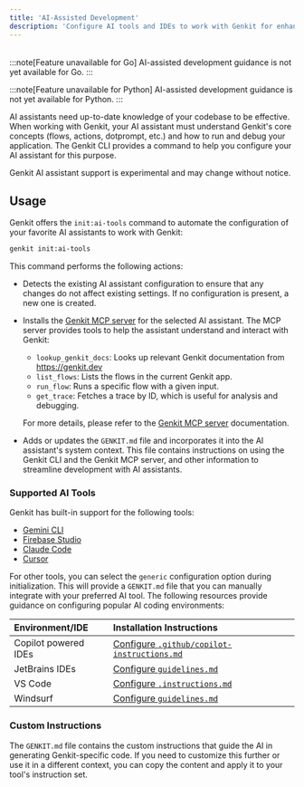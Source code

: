 ```yaml
---
title: 'AI-Assisted Development'
description: 'Configure AI tools and IDEs to work with Genkit for enhanced code generation.'
---
```



<div style="display: flex; justify-content: space-between; align-items: center; gap: 1rem; margin: 1rem 0 1rem 0;">
  <LanguageSelector />
  <CopyMarkdownButton />
</div>

<LanguageContent lang="go">

:::note[Feature unavailable for Go]
AI-assisted development guidance is not yet available for Go.
:::

</LanguageContent>

<LanguageContent lang="python">

:::note[Feature unavailable for Python]
AI-assisted development guidance is not yet available for Python.
:::

</LanguageContent>

<LanguageContent lang="js">

AI assistants need up-to-date knowledge of your codebase to be effective. When working with Genkit, your AI assistant must understand Genkit's core concepts (flows, actions, dotprompt, etc.) and how to run and debug your application. The Genkit CLI provides a command to help you configure your AI assistant for this purpose.

<Aside type="caution" title="Experimental">
  Genkit AI assistant support is experimental and may change without notice.
</Aside>

## Usage

Genkit offers the `init:ai-tools` command to automate the configuration of your favorite AI assistants to work with Genkit:

```bash
genkit init:ai-tools
```

This command performs the following actions:

- Detects the existing AI assistant configuration to ensure that any changes do not affect existing settings. If no configuration is present, a new one is created.

- Installs the [Genkit MCP server](/docs/mcp-server) for the selected AI assistant. The MCP server provides tools to help the assistant understand and interact with Genkit:

  - `lookup_genkit_docs`: Looks up relevant Genkit documentation from https://genkit.dev
  - `list_flows`: Lists the flows in the current Genkit app.
  - `run_flow`: Runs a specific flow with a given input.
  - `get_trace`: Fetches a trace by ID, which is useful for analysis and debugging.

  For more details, please refer to the [Genkit MCP server](/docs/mcp-server) documentation.

- Adds or updates the `GENKIT.md` file and incorporates it into the AI assistant's system context. This file contains instructions on using the Genkit CLI and the Genkit MCP server, and other information to streamline development with AI assistants.

### Supported AI Tools

Genkit has built-in support for the following tools:

- [Gemini CLI](https://cloud.google.com/gemini/docs/codeassist/gemini-cli)
- [Firebase Studio](https://firebase.google.com/docs/studio)
- [Claude Code](https://www.anthropic.com/claude-code)
- [Cursor](https://cursor.com/home)

For other tools, you can select the `generic` configuration option during initialization. This will provide a `GENKIT.md` file that you can manually integrate with your preferred AI tool. The following resources provide guidance on configuring popular AI coding environments:

| Environment/IDE      | Installation Instructions                                                                                                                                       |
| :------------------- | :-------------------------------------------------------------------------------------------------------------------------------------------------------------- |
| Copilot powered IDEs | <a href="https://code.visualstudio.com/docs/copilot/copilot-customization#_custom-instructions" target="_blank">Configure `.github/copilot-instructions.md`</a> |
| JetBrains IDEs       | <a href="https://www.jetbrains.com/help/junie/customize-guidelines.html" target="_blank">Configure `guidelines.md`</a>                                          |
| VS Code              | <a href="https://code.visualstudio.com/docs/copilot/copilot-customization#_custom-instructions" target="_blank">Configure `.instructions.md`</a>                |
| Windsurf             | <a href="https://docs.windsurf.com/windsurf/cascade/memories#rules" target="_blank">Configure `guidelines.md`</a>                                               |

### Custom Instructions

The `GENKIT.md` file contains the custom instructions that guide the AI in generating Genkit-specific code. If you need to customize this further or use it in a different context, you can copy the content and apply it to your tool's instruction set.


<Code code={importedCode} lang="md" class="test foo" title="GENKIT.md" />

</LanguageContent>
